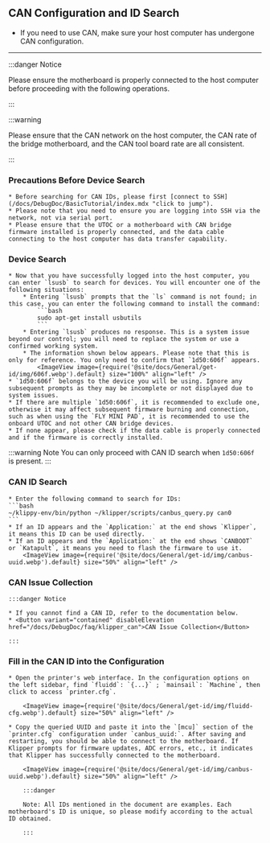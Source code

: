 





## CAN Configuration and ID Search

* If you need to use CAN, make sure your host computer has undergone CAN configuration.

----

:::danger Notice

Please ensure the motherboard is properly connected to the host computer before proceeding with the following operations.

:::


:::warning

Please ensure that the CAN network on the host computer, the CAN rate of the bridge motherboard, and the CAN tool board rate are all consistent.

:::

### Precautions Before Device Search

    * Before searching for CAN IDs, please first [connect to SSH](/docs/DebugDoc/BasicTutorial/index.mdx "click to jump").
    * Please note that you need to ensure you are logging into SSH via the network, not via serial port.
    * Please ensure that the UTOC or a motherboard with CAN bridge firmware installed is properly connected, and the data cable connecting to the host computer has data transfer capability.

### Device Search

    * Now that you have successfully logged into the host computer, you can enter `lsusb` to search for devices. You will encounter one of the following situations:
        * Entering `lsusb` prompts that the `ls` command is not found; in this case, you can enter the following command to install the command:
            ```bash
            sudo apt-get install usbutils
            ```
        * Entering `lsusb` produces no response. This is a system issue beyond our control; you will need to replace the system or use a confirmed working system.
        * The information shown below appears. Please note that this is only for reference. You only need to confirm that `1d50:606f` appears.
            <ImageView image={require('@site/docs/General/get-id/img/606f.webp').default} size="100%" align="left" />
    * `1d50:606f` belongs to the device you will be using. Ignore any subsequent prompts as they may be incomplete or not displayed due to system issues.
    * If there are multiple `1d50:606f`, it is recommended to exclude one, otherwise it may affect subsequent firmware burning and connection, such as when using the `FLY MINI PAD`, it is recommended to use the onboard UTOC and not other CAN bridge devices.
    * If none appear, please check if the data cable is properly connected and if the firmware is correctly installed.

:::warning Note
You can only proceed with CAN ID search when `1d50:606f` is present.
:::

### CAN ID Search

    * Enter the following command to search for IDs:
    ```bash
    ~/klippy-env/bin/python ~/klipper/scripts/canbus_query.py can0
    ```
    * If an ID appears and the `Application:` at the end shows `Klipper`, it means this ID can be used directly.
    * If an ID appears and the `Application:` at the end shows `CANBOOT` or `Katapult`, it means you need to flash the firmware to use it.
        <ImageView image={require('@site/docs/General/get-id/img/canbus-uuid.webp').default} size="50%" align="left" />


### CAN Issue Collection

    :::danger Notice

    * If you cannot find a CAN ID, refer to the documentation below.
    * <Button variant="contained" disableElevation href="/docs/DebugDoc/faq/klipper_can">CAN Issue Collection</Button>

    :::

### Fill in the CAN ID into the Configuration

    * Open the printer's web interface. In the configuration options on the left sidebar, find `fluidd`: `{...}` ; `mainsail`: `Machine`, then click to access `printer.cfg`.

        <ImageView image={require('@site/docs/General/get-id/img/fluidd-cfg.webp').default} size="50%" align="left" />

    * Copy the queried UUID and paste it into the `[mcu]` section of the `printer.cfg` configuration under `canbus_uuid:`. After saving and restarting, you should be able to connect to the motherboard. If Klipper prompts for firmware updates, ADC errors, etc., it indicates that Klipper has successfully connected to the motherboard.

        <ImageView image={require('@site/docs/General/get-id/img/canbus-uuid.webp').default} size="50%" align="left" />

        :::danger

        Note: All IDs mentioned in the document are examples. Each motherboard's ID is unique, so please modify according to the actual ID obtained.

        :::
